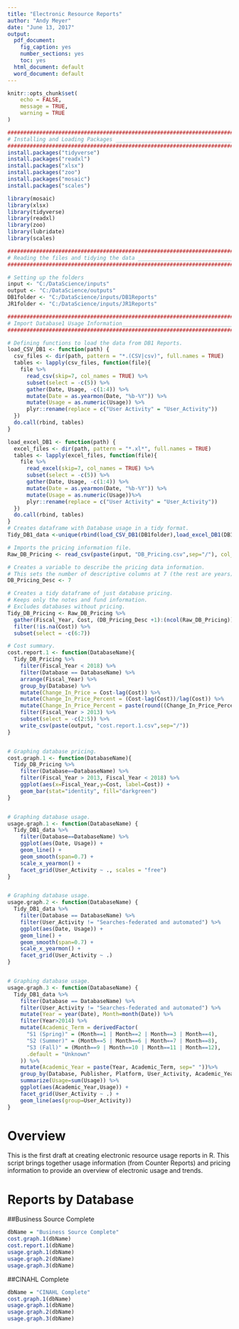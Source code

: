 ```yaml
---
title: "Electronic Resource Reports"
author: "Andy Meyer"
date: "June 13, 2017"
output:
  pdf_document: 
    fig_caption: yes
    number_sections: yes
    toc: yes
  html_document: default
  word_document: default
---
```


```r
knitr::opts_chunk$set(
	echo = FALSE,
	message = TRUE,
	warning = TRUE
)
```

```r

###############################################################################
# Installing and Loading Packages _____________________________________________
###############################################################################
install.packages("tidyverse")
install.packages("readxl")
install.packages("xlsx")
install.packages("zoo")
install.packages("mosaic")
install.packages("scales")
```

```r

library(mosaic)
library(xlsx)
library(tidyverse)
library(readxl)
library(zoo)
library(lubridate)
library(scales)
```

```r

###############################################################################
# Reading the files and tidying the data ______________________________________
###############################################################################

# Setting up the folders
input <- "C:/DataScience/inputs"
output <- "C:/DataScience/outputs"
DB1folder <- "C:/DataScience/inputs/DB1Reports"
JR1folder <- "C:/DataScience/inputs/JR1Reports"

###############################################################################
# Import Database1 Usage Information___________________________________________
###############################################################################

# Defining functions to load the data from DB1 Reports.
load_CSV_DB1 <- function(path) { 
  csv_files <- dir(path, pattern = "*.(CSV|csv)", full.names = TRUE)
  tables <- lapply(csv_files, function(file){
    file %>%
      read_csv(skip=7, col_names = TRUE) %>%
      subset(select = -c(5)) %>%
      gather(Date, Usage, -c(1:4)) %>%
      mutate(Date = as.yearmon(Date, "%b-%Y")) %>%
      mutate(Usage = as.numeric(Usage)) %>%
      plyr::rename(replace = c("User Activity" = "User_Activity"))
  })
  do.call(rbind, tables)
}

load_excel_DB1 <- function(path) { 
  excel_files <- dir(path, pattern = "*.xl*", full.names = TRUE)
  tables <- lapply(excel_files, function(file){
    file %>%
      read_excel(skip=7, col_names = TRUE) %>%
      subset(select = -c(5)) %>%
      gather(Date, Usage, -c(1:4)) %>%
      mutate(Date = as.yearmon(Date, "%b-%Y")) %>%
      mutate(Usage = as.numeric(Usage))%>%
      plyr::rename(replace = c("User Activity" = "User_Activity"))
  })
  do.call(rbind, tables)
}
# Creates dataframe with Database usage in a tidy format.
Tidy_DB1_data <-unique(rbind(load_CSV_DB1(DB1folder),load_excel_DB1(DB1folder)))
```

```r
# Imports the pricing information file.
Raw_DB_Pricing <- read_csv(paste(input, "DB_Pricing.csv",sep="/"), col_names = TRUE)

# Creates a variable to describe the pricing data information. 
# This sets the number of descriptive columns at 7 (the rest are years)
DB_Pricing_Desc <- 7

# Creates a tidy dataframe of just database pricing.
# Keeps only the notes and fund information.
# Excludes databases without pricing.
Tidy_DB_Pricing <- Raw_DB_Pricing %>%
  gather(Fiscal_Year, Cost, (DB_Pricing_Desc +1):(ncol(Raw_DB_Pricing))) %>%
  filter(!is.na(Cost)) %>%
  subset(select = -c(6:7))

```

```r
# Cost summary.
cost.report.1 <- function(DatabaseName){
  Tidy_DB_Pricing %>%
    filter(Fiscal_Year < 2018) %>%
    filter(Database == DatabaseName) %>%
    arrange(Fiscal_Year) %>%
    group_by(Database) %>%
    mutate(Change_In_Price = Cost-lag(Cost)) %>%
    mutate(Change_In_Price_Percent = (Cost-lag(Cost))/lag(Cost)) %>%
    mutate(Change_In_Price_Percent = paste(round((Change_In_Price_Percent * 100), digits=2),"%",sep="")) %>%
    filter(Fiscal_Year > 2013) %>%
    subset(select = -c(2:5)) %>%
    write_csv(paste(output, "cost.report.1.csv",sep="/"))
}


# Graphing database pricing.
cost.graph.1 <- function(DatabaseName){
  Tidy_DB_Pricing %>%
    filter(Database==DatabaseName) %>%
    filter(Fiscal_Year > 2013, Fiscal_Year < 2018) %>%
    ggplot(aes(x=Fiscal_Year,y=Cost, label=Cost)) +
    geom_bar(stat="identity", fill="darkgreen")
}


# Graphing database usage.
usage.graph.1 <- function(DatabaseName) {
  Tidy_DB1_data %>%
    filter(Database==DatabaseName) %>%
    ggplot(aes(Date, Usage)) +
    geom_line() +
    geom_smooth(span=0.7) +
    scale_x_yearmon() +
    facet_grid(User_Activity ~ ., scales = "free")
}


# Graphing database usage.
usage.graph.2 <- function(DatabaseName) {
  Tidy_DB1_data %>%
    filter(Database == DatabaseName) %>%
    filter(User_Activity != "Searches-federated and automated") %>%
    ggplot(aes(Date, Usage)) +
    geom_line() +
    geom_smooth(span=0.7) +
    scale_x_yearmon() +
    facet_grid(User_Activity ~ .)
}


# Graphing database usage.
usage.graph.3 <- function(DatabaseName) {
  Tidy_DB1_data %>%
    filter(Database == DatabaseName) %>%
    filter(User_Activity != "Searches-federated and automated") %>%
    mutate(Year = year(Date), Month=month(Date)) %>%
    filter(Year>2014) %>%
    mutate(Academic_Term = derivedFactor(
      "S1 (Spring)" = (Month==1 | Month==2 | Month==3 | Month==4),
      "S2 (Summer)" = (Month==5 | Month==6 | Month==7 | Month==8),
      "S3 (Fall)" = (Month==9 | Month==10 | Month==11 | Month==12),
      .default = "Unknown"
    )) %>%
    mutate(Academic_Year = paste(Year, Academic_Term, sep=" "))%>%
    group_by(Database, Publisher, Platform, User_Activity, Academic_Year) %>%
    summarize(Usage=sum(Usage)) %>%
    ggplot(aes(Academic_Year,Usage)) +
    facet_grid(User_Activity ~ .) + 
    geom_line(aes(group=User_Activity))
}

```

# Overview

This is the first draft at creating electronic resource usage reports in R. This script brings together usage information (from Counter Reports) and pricing information to provide an overview of electronic usage and trends.


\newpage

# Reports by Database
##Business Source Complete

```r
dbName = "Business Source Complete"
cost.graph.1(dbName)
cost.report.1(dbName)
usage.graph.1(dbName)
usage.graph.2(dbName)
usage.graph.3(dbName)
```

##CINAHL Complete

```r
dbName = "CINAHL Complete"
cost.graph.1(dbName)
usage.graph.1(dbName)
usage.graph.2(dbName)
usage.graph.3(dbName)
```

